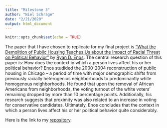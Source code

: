 ```yaml
--- 
title: "Milestone 3" 
author: "Niel Schrage" 
date: "2/21/2020" 
output: html_document 
---
```


```r
knitr::opts_chunk$set(echo = TRUE)
```

The paper that I have chosen to replicate for my final project is ["What the
Demolition of Public Housing Teaches Us about the Impact of Racial Threat on
Political Behavior"](https://onlinelibrary.wiley.com/doi/abs/10.1111/ajps.12156)
by [Ryan D. Enos](http://ryandenos.com/). The central research question of this
paper is: How does the context in which a person lives affect his or her
political behavior? Enos studided the 2000-2004 reconstruction of public housing
in Chicago -- a period of time with major demographic shifts from previously
racially heterogenios neighborhoods to predominantly white homogenous
neighborhoods. He found that upon the removal of African Americans from
neighborhoods, the voting turnout of the white voters' remaining dropped by more
than 10 percentage points. Additionally, his research suggests that proximity
was also related to an increase in voting for conservative candidates.
Ultimately, Enos concludes that the context in which a person lives affect his
or her political behavior quite considerably.

Here is the link to my [repository](https://github.com/nschrage/replication_2).